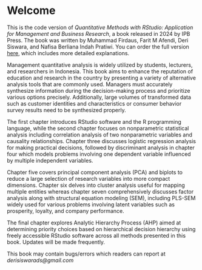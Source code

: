 # Welcome {.unnumbered}

This is the code version of *Quantitative Methods with RStudio: Application for Management and Business Research*, a book released in 2024 by IPB Press. The book was written by Muhammad Firdaus, Farit M Afendi, Deri Siswara, and Nafisa Berliana Indah Pratiwi. You can order the full version [here](https://bit.ly/buku-jurnal-rstudio2), which includes more detailed explanations.

Management quantitative analysis is widely utilized by students, lecturers, and researchers in Indonesia. This book aims to enhance the reputation of education and research in the country by presenting a variety of alternative analysis tools that are commonly used. Managers must accurately synthesize information during the decision-making process and prioritize various options precisely. Additionally, large volumes of transformed data such as customer identities and characteristics or consumer behavior survey results need to be synthesized properly.

The first chapter introduces RStudio software and the R programming language, while the second chapter focuses on nonparametric statistical analysis including correlation analysis of two nonparametric variables and causality relationships. Chapter three discusses logistic regression analysis for making practical decisions, followed by discriminant analysis in chapter four which models problems involving one dependent variable influenced by multiple independent variables.

Chapter five covers principal component analysis (PCA) and biplots to reduce a large selection of research variables into more compact dimensions. Chapter six delves into cluster analysis useful for mapping multiple entities whereas chapter seven comprehensively discusses factor analysis along with structural equation modeling (SEM), including PLS-SEM widely used for various problems involving latent variables such as prosperity, loyalty, and company performance.

The final chapter explores Analytic Hierarchy Process (AHP) aimed at determining priority choices based on hierarchical decision hierarchy using freely accessible RStudio software across all methods presented in this book. Updates will be made frequently. 

This book may contain bugs/errors which readers can report at *derisiswarads@gmail.com*
